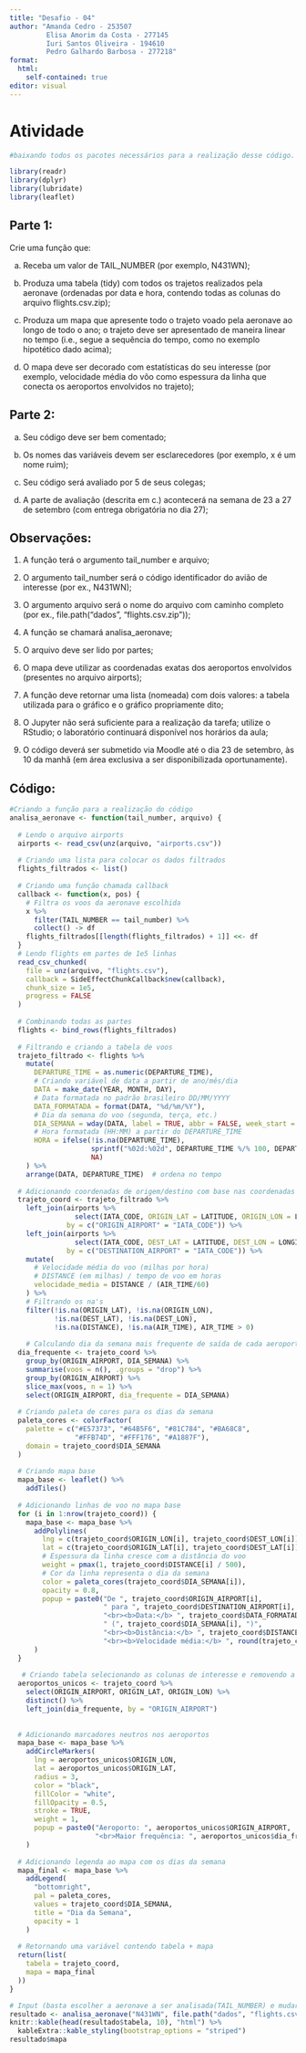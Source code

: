 ---
title: "Desafio - 04"
author: "Amanda Cedro - 253507
         Elisa Amorim da Costa - 277145
         Iuri Santos Oliveira - 194610
         Pedro Galhardo Barbosa - 277218"
format: 
  html:
    self-contained: true
editor: visual
---

# Atividade

```{r, message=FALSE, warning=FALSE}
#baixando todos os pacotes necessários para a realização desse código.

library(readr)
library(dplyr)
library(lubridate)
library(leaflet)
```

## Parte 1:

Crie uma função que:

a.  Receba um valor de TAIL_NUMBER (por exemplo, N431WN);

b.  Produza uma tabela (tidy) com todos os trajetos realizados pela aeronave (ordenadas por data e hora, contendo todas as colunas do arquivo flights.csv.zip);

c.  Produza um mapa que apresente todo o trajeto voado pela aeronave ao longo de todo o ano; o trajeto deve ser apresentado de maneira linear no tempo (i.e., segue a sequência do tempo, como no exemplo hipotético dado acima);

d.  O mapa deve ser decorado com estatísticas do seu interesse (por exemplo, velocidade média do vôo como espessura da linha que conecta os aeroportos envolvidos no trajeto);

## Parte 2:

a.  Seu código deve ser bem comentado;

b.  Os nomes das variáveis devem ser esclarecedores (por exemplo, x é um nome ruim);

c.  Seu código será avaliado por 5 de seus colegas;

d.  A parte de avaliação (descrita em c.) acontecerá na semana de 23 a 27 de setembro (com entrega obrigatória no dia 27);

## Observações:

1.  A função terá o argumento tail_number e arquivo;

2.  O argumento tail_number será o código identificador do avião de interesse (por ex., N431WN);

3.  O argumento arquivo será o nome do arquivo com caminho completo (por ex., file.path("dados", "flights.csv.zip"));

4.  A função se chamará analisa_aeronave;

5.  O arquivo deve ser lido por partes;

6.  O mapa deve utilizar as coordenadas exatas dos aeroportos envolvidos (presentes no arquivo airports);

7.  A função deve retornar uma lista (nomeada) com dois valores: a tabela utilizada para o gráfico e o gráfico propriamente dito;

8.  O Jupyter não será suficiente para a realização da tarefa; utilize o RStudio; o laboratório continuará disponível nos horários da aula;

9.  O código deverá ser submetido via Moodle até o dia 23 de setembro, às 10 da manhã (em área exclusiva a ser disponibilizada oportunamente).

## Código:

```{r}
#Criando a função para a realização do código
analisa_aeronave <- function(tail_number, arquivo) {
  
  # Lendo o arquivo airports 
  airports <- read_csv(unz(arquivo, "airports.csv"))
  
  # Criando uma lista para colocar os dados filtrados
  flights_filtrados <- list()
  
  # Criando uma função chamada callback
  callback <- function(x, pos) {
    # Filtra os voos da aeronave escolhida
    x %>%
      filter(TAIL_NUMBER == tail_number) %>%
      collect() -> df
    flights_filtrados[[length(flights_filtrados) + 1]] <<- df
  }
  # Lendo flights em partes de 1e5 linhas
  read_csv_chunked(
    file = unz(arquivo, "flights.csv"),
    callback = SideEffectChunkCallback$new(callback),
    chunk_size = 1e5,
    progress = FALSE
  )
  
  # Combinando todas as partes
  flights <- bind_rows(flights_filtrados)
  
  # Filtrando e criando a tabela de voos
  trajeto_filtrado <- flights %>%
    mutate(
      DEPARTURE_TIME = as.numeric(DEPARTURE_TIME),
      # Criando variável de data a partir de ano/mês/dia
      DATA = make_date(YEAR, MONTH, DAY),
      # Data formatada no padrão brasileiro DD/MM/YYYY
      DATA_FORMATADA = format(DATA, "%d/%m/%Y"),
      # Dia da semana do voo (segunda, terça, etc.)
      DIA_SEMANA = wday(DATA, label = TRUE, abbr = FALSE, week_start = 1),
      # Hora formatada (HH:MM) a partir do DEPARTURE_TIME
      HORA = ifelse(!is.na(DEPARTURE_TIME),
                    sprintf("%02d:%02d", DEPARTURE_TIME %/% 100, DEPARTURE_TIME %% 100),
                    NA)
    ) %>%
    arrange(DATA, DEPARTURE_TIME)  # ordena no tempo
  
  # Adicionando coordenadas de origem/destino com base nas coordenadas exatas
  trajeto_coord <- trajeto_filtrado %>%
    left_join(airports %>% 
                select(IATA_CODE, ORIGIN_LAT = LATITUDE, ORIGIN_LON = LONGITUDE),
              by = c("ORIGIN_AIRPORT" = "IATA_CODE")) %>%
    left_join(airports %>% 
                select(IATA_CODE, DEST_LAT = LATITUDE, DEST_LON = LONGITUDE),
              by = c("DESTINATION_AIRPORT" = "IATA_CODE")) %>%
    mutate(
      # Velocidade média do voo (milhas por hora)
      # DISTANCE (em milhas) / tempo de voo em horas
      velocidade_media = DISTANCE / (AIR_TIME/60)
    ) %>%
    # Filtrando os na's
    filter(!is.na(ORIGIN_LAT), !is.na(ORIGIN_LON),
           !is.na(DEST_LAT), !is.na(DEST_LON),
           !is.na(DISTANCE), !is.na(AIR_TIME), AIR_TIME > 0)
  
    # Calculando dia da semana mais frequente de saída de cada aeroporto
  dia_frequente <- trajeto_coord %>%
    group_by(ORIGIN_AIRPORT, DIA_SEMANA) %>%
    summarise(voos = n(), .groups = "drop") %>%
    group_by(ORIGIN_AIRPORT) %>%
    slice_max(voos, n = 1) %>%
    select(ORIGIN_AIRPORT, dia_frequente = DIA_SEMANA)
  
  # Criando paleta de cores para os dias da semana
  paleta_cores <- colorFactor(
    palette = c("#E57373", "#64B5F6", "#81C784", "#BA68C8", 
                "#FFB74D", "#FFF176", "#A1887F"),
    domain = trajeto_coord$DIA_SEMANA
  )
  
  # Criando mapa base
  mapa_base <- leaflet() %>%
    addTiles()
  
  # Adicionando linhas de voo no mapa base
  for (i in 1:nrow(trajeto_coord)) {
    mapa_base <- mapa_base %>%
      addPolylines(
        lng = c(trajeto_coord$ORIGIN_LON[i], trajeto_coord$DEST_LON[i]),
        lat = c(trajeto_coord$ORIGIN_LAT[i], trajeto_coord$DEST_LAT[i]),
        # Espessura da linha cresce com a distância do voo 
        weight = pmax(1, trajeto_coord$DISTANCE[i] / 500),
        # Cor da linha representa o dia da semana 
        color = paleta_cores(trajeto_coord$DIA_SEMANA[i]),
        opacity = 0.8,
        popup = paste0("De ", trajeto_coord$ORIGIN_AIRPORT[i], 
                       " para ", trajeto_coord$DESTINATION_AIRPORT[i],
                       "<br><b>Data:</b> ", trajeto_coord$DATA_FORMATADA[i],
                       " (", trajeto_coord$DIA_SEMANA[i], ")",
                       "<br><b>Distância:</b> ", trajeto_coord$DISTANCE[i], " milhas",
                       "<br><b>Velocidade média:</b> ", round(trajeto_coord$velocidade_media[i], 1), " mph")
      )
  }
  
   # Criando tabela selecionando as colunas de interesse e removendo a repetição de aeroportos
  aeroportos_unicos <- trajeto_coord %>%
    select(ORIGIN_AIRPORT, ORIGIN_LAT, ORIGIN_LON) %>%
    distinct() %>%
    left_join(dia_frequente, by = "ORIGIN_AIRPORT")
  
  
  # Adicionando marcadores neutros nos aeroportos
  mapa_base <- mapa_base %>%
    addCircleMarkers(
      lng = aeroportos_unicos$ORIGIN_LON,
      lat = aeroportos_unicos$ORIGIN_LAT,
      radius = 3,         
      color = "black",
      fillColor = "white",
      fillOpacity = 0.5,
      stroke = TRUE,
      weight = 1,
      popup = paste0("Aeroporto: ", aeroportos_unicos$ORIGIN_AIRPORT,
                     "<br>Maior frequência: ", aeroportos_unicos$dia_frequente)
    )
  
  # Adicionando legenda ao mapa com os dias da semana
  mapa_final <- mapa_base %>%
    addLegend(
      "bottomright",
      pal = paleta_cores,
      values = trajeto_coord$DIA_SEMANA,
      title = "Dia da Semana",
      opacity = 1
    )
  
  # Retornando uma variável contendo tabela + mapa
  return(list(
    tabela = trajeto_coord,
    mapa = mapa_final
  ))
}

# Input (basta escolher a aeronave a ser analisada(TAIL_NUMBER) e mudar o caminho para o dado, caso necessário)
resultado <- analisa_aeronave("N431WN", file.path("dados", "flights.csv.zip"))
knitr::kable(head(resultado$tabela, 10), "html") %>%
  kableExtra::kable_styling(bootstrap_options = "striped")
resultado$mapa

```
